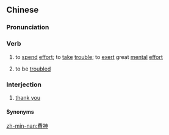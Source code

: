 {{also|费神}}
==Chinese==
{{zh-forms|s=费神}}

===Pronunciation===
{{zh-pron
|m=fèishén
|c=fai3 san4
|h=pfs=fi-sṳ̀n
|mn=hùi-sîn
|cat=v,mn:intj
}}

===Verb===
{{zh-verb}}

# to [[spend]] [[effort]]; to [[take]] [[trouble]]; to [[exert]] great [[mental]] [[effort]]
# {{lb|zh|polite|honorific}} to be [[trouble]]d {{gloss|in sentences such as “May I please trouble you to ...?” or “Thank you for taking the trouble to ... .”}}

===Interjection===
{{zh-interj}}

# {{lb|zh|Min Nan}} [[thank you]]

====Synonyms====
{{zh-dial|謝謝}}

[[zh-min-nan:費神]]